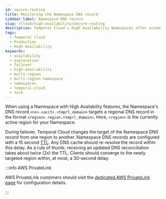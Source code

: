 ```yaml
---
id: secure-routing
title: Monitoring the Namespace DNS record
sidebar_label: Namespace DNS record
slug: /cloud/high-availability/secure-routing
description: Temporal Cloud's High Availability Namespaces offer automated failover, synchronized data replication, and high availability for workloads requiring disaster-tolerant deployment and 99.99% uptime.
tags:
  - Temporal Cloud
  - Production
  - High Availability
keywords:
  - availability
  - explanation
  - failover
  - high-availability
  - multi-region
  - multi-region namespace
  - namespaces
  - temporal-cloud
  - term
---
```



When using a Namespace with High Availability features, the Namespace's DNS record `<ns>.<acct>.<tmprl_domain>` targets a regional DNS record in the format `<region>.region.<tmprl_domain>`.
Here, `<region>` is the currently active region for your Namespace.

During failover, Temporal Cloud changes the target of the Namespace DNS record from one region to another.
Namespace DNS records are configured with a 15 second <a href="https://en.wikipedia.org/wiki/Time_to_live">TTL</a>.
Any DNS cache should re-resolve the record within this delay.
As a rule of thumb, receiving an updated DNS reconciliation takes about twice (2x) the TTL.
Clients should converge to the newly targeted region within, at most, a 30-second delay.

:::info AWS PrivateLink

AWS PrivateLink customers should visit the [dedicated AWS PrivateLink page](/cloud/high-availability/private-link) for configuration details.

:::
